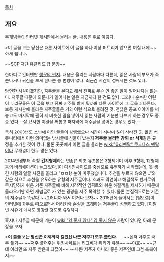 [[목차]]
== 개요 ==
[[무개념]]들이 [[인터넷]] 게시판에서 올리는 글. 내용은 주로 이렇다.

>이 글을 보는 당신은 다른 사이트에 이 글을 하나 이상 퍼트리지 않으면 며칠 내에 ~~하게 됩니다.

~~[[SCP 재단]] 유클리드 급 문장~~

한마디로 인터넷판 [[행운의 편지]].
내용은 올리는 사람마다 다른데, 읽은 사람의 부모가 죽는다거나 귀신을 보게 된다는 등 변형이 많다. 최근엔 시간이 정해지는 것도 있다.

당연한 사실이겠지만, 저주글을 본다고 해서 진짜로 무슨 안 좋은 일이 일어나지는 않는다. 저주글 때문에 의문사가 일어나는 일은 지금까지 한 건도 없다. 그러나 순수한 어린이 누리꾼들은 이 글을 보고 진짜 저주를 받게 될까봐 다른 사이트에 그 글을 퍼나른다. 보통 게시판에 올라온 저주글들은 거의 이런 식으로 올려진 것. 괜찮은 공포 이야기를 써놓고도 마지막에 괜히 저 비슷한 말을 넣어서 읽는 사람의 기분만 나쁘게 하는 경우도 종종 있다.--잘 묘사한 야설을 써놓고 마지막에 저주글을 넣어논 경우도 있다.--

특히 2000년도 초반에 이런 글들이 성행했으나 시간이 지나며 많이 사라진 듯. 많은 커뮤니티에서 이런 의미없는 낚시글에 신물이 났는지 '''저주글 올리면 강퇴 or 삭제'''같은 규정을 추가한 것이 컸다. 물론 곳곳에서 이런 글을 올리는 [[wiki:"유리멘탈" 쿠크다스 멘탈]]이나 무개념이 한두 명은 있다. 

2014년경부터 속칭 '''간지형제'''라는 변종[* 최초 유포본은 3형제이며 이후 9형제, 12형제 등의 바리에이션이 늘고 있다.]이 [[디시인사이드]]를 중심으로 유행하기 시작했는데, 못 생긴 사람의 얼굴 사진을 올리고 "ㅁㅁ랑 눈이 마주쳤습니다. 추천을 누르지 않으면..."와 같은 식으로 추천을 유도하는 유형의 저주글이다. 효과도 막연하고 해결책도 번거로워 무시당하기 쉬운 기존 저주글에 비해 시각적인 임팩트와 쉬운 해결책을 제시하기 때문에 올라오기만 하면 개념글로 가 있는 광경을 지주 목격할 수 있다. 물론 본질적으로는 기존의 저주글과 똑같다.~~그러니까 와서 이거나 보자~~ 2015년에 들어서는 [탈모갤]이 인터넷에 화두로 떠오르면서 머리카락 손실을 초래하는 저주글이 성행하고 있다. [이말년 서유기]에서도 등장할 정도로 유명하다.

혹시나 저주글 때문에 기분이 [[wiki:"영 좋지 않다" 영 좋지 않은]] 사람이 있다면 아래 문장을 보자.

>'''이 글을 보는 당신은 이제까지 걸렸던 나쁜 저주가 모두 풀린다.'''
　
~~본격 저주로 저주 풀기~~ ~~저주 풀어주는 위키사이트는 리그베다 위키가 유일~~ ~~야호~~ ~~근데 이러면 또 저주 받은게 되잖아~~ ~~나쁜 저주가 아니라 좋은 저주인데 그건 축복이지~~
